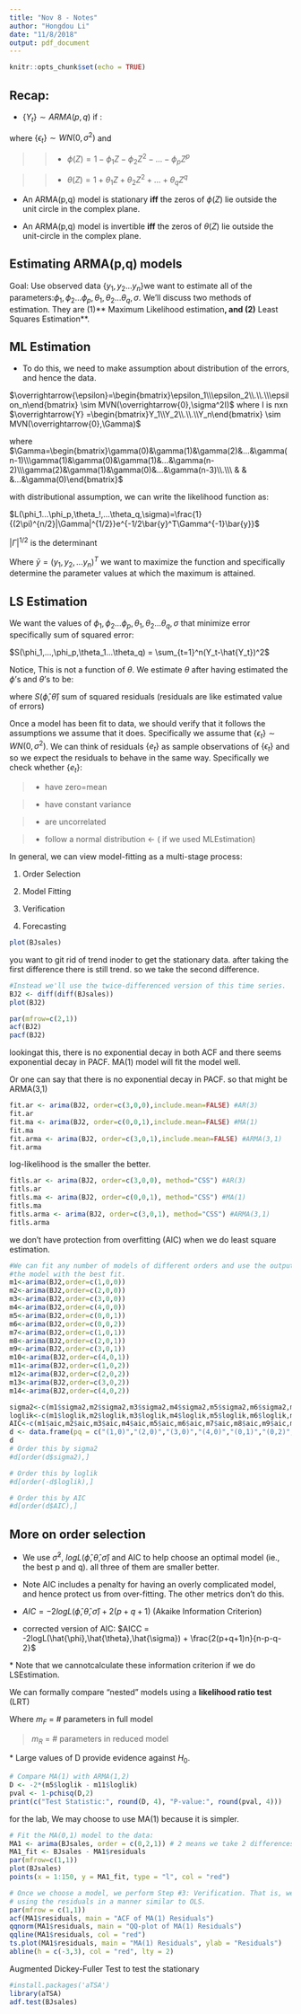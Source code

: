 ```yaml
---
title: "Nov 8 - Notes"
author: "Hongdou Li"
date: "11/8/2018"
output: pdf_document
---
```


```r
knitr::opts_chunk$set(echo = TRUE)
```

## Recap:

+ $\{Y_t\} \sim ARMA(p,q)$ if :

\begin{center}
$Y_t = \phi_1Y_{t-1}+\phi_2Y_{t-2}+...+\phi_pY_{t-p}+\epsilon_t+\theta_1\epsilon_{t-1}+\theta_2\epsilon_{t-2}+...+\theta_q\epsilon_{t-q}$

$\phi(B)Y_t=\theta(B)\epsilon_t$
\end{center}

where $\{\epsilon_t\}\sim WN(0,\sigma^2)$ and 

>>+ $\phi(Z) = 1-\phi_1Z-\phi_2Z^2-...-\phi_pZ^p$

>>+ $\theta(Z) = 1+\theta_1Z+\theta_2Z^2+...+\theta_qZ^q$

+ An ARMA(p,q) model is stationary **iff** the zeros of $\phi(Z)$ lie outside the unit circle in the complex plane.

+ An ARMA(p,q) model is invertible **iff** the zeros of $\theta(Z)$ lie outside the unit-circle in the complex plane.

## Estimating ARMA(p,q) models 

Goal: Use observed data $\{y_1,y_2...y_n\}$we want to estimate all of the parameters:$\phi_1,\phi_2...\phi_p,\theta_1,\theta_2...\theta_q,\sigma$. We'll discuss two methods of estimation. They are (1)** Maximum Likelihood estimation**, and (2)** Least Squares Estimation**.


## ML Estimation

+ To do this, we need to make assumption about distribution of the errors, and hence the data.

$\overrightarrow{\epsilon}=\begin{bmatrix}\epsilon_1\\\epsilon_2\\.\\.\\\epsilon_n\end{bmatrix} \sim MVN(\overrightarrow{0},\sigma^2I)$
where I is nxn 
$\overrightarrow{Y} =\begin{bmatrix}Y_1\\Y_2\\.\\.\\Y_n\end{bmatrix} \sim MVN(\overrightarrow{0},\Gamma)$

where $\Gamma=\begin{bmatrix}\gamma(0)&\gamma(1)&\gamma(2)&...&\gamma(n-1)\\\gamma(1)&\gamma(0)&\gamma(1)&...&\gamma(n-2)\\\gamma(2)&\gamma(1)&\gamma(0)&...&\gamma(n-3)\\.\\\ & & &...&\gamma(0)\end{bmatrix}$

with distributional assumption, we can write the likelihood function as:

$L(\phi_1...\phi_p,\theta_!,...\theta_q,\sigma)=\frac{1}{(2\pi)^{n/2}|\Gamma|^{1/2}}e^{-1/2\bar{y}^T\Gamma^{-1}\bar{y}}$

$|\Gamma|^{1/2}$ is the determinant

Where $\bar{y}=(y_1,y_2,...y_n)^T$ we want to maximize the function and specifically determine the parameter values at which the maximum is attained.

## LS Estimation
We want the values of $\phi_1,\phi_2...\phi_p,\theta_1,\theta_2...\theta_q,\sigma$ that minimize error specifically sum of squared error:

$S(\phi_1,...,\phi_p,\theta_1...\theta_q) = \sum_{t=1}^n(Y_t-\hat{Y_t})^2$

Notice, This is not a function of $\theta$. We estimate $\theta$ after having estimated the $\phi$'s and $\theta$'s to be:

\begin{center}
$\hat{\sigma}=\sqrt{\frac{S(\hat{\phi},\hat{\theta})}{n-p-q}}$
\end{center}

where $S(\hat{\phi},\hat{\theta})$  sum of squared residuals (residuals are like estimated value of errors)

Once a model has been fit to data, we should verify that it follows the assumptions we assume that it does. Specifically we assume that $\{\epsilon_t\}\sim WN(0,\sigma^2)$. We can think of residuals $\{e_t\}$ as sample observations of $\{\epsilon_t\}$ and so we expect the residuals to behave in the same way. Specifically we check whether $\{e_t\}$:

>+ have zero=mean

>+ have constant variance

>+ are uncorrelated

>+ follow a normal distribution <- ( if we used MLEstimation)

In general, we can view model-fitting as a multi-stage process:

1. Order Selection

2. Model Fitting

3. Verification

4. Forecasting

```r
plot(BJsales)
```


you want to git rid of trend inoder to get the stationary data. after taking the first difference there is still trend. so we take the second difference.
```r
#Instead we'll use the twice-differenced version of this time series.
BJ2 <- diff(diff(BJsales))
plot(BJ2)
```
```r
par(mfrow=c(2,1))
acf(BJ2)
pacf(BJ2)
```

lookingat this, there is no exponential decay in both ACF and there seems exponential decay in PACF. MA(1) model will fit the model well.

Or one can say that there is no exponential decay in PACF. so that might be ARMA(3,1)

```r
fit.ar <- arima(BJ2, order=c(3,0,0),include.mean=FALSE) #AR(3)
fit.ar
fit.ma <- arima(BJ2, order=c(0,0,1),include.mean=FALSE) #MA(1)
fit.ma
fit.arma <- arima(BJ2, order=c(3,0,1),include.mean=FALSE) #ARMA(3,1)
fit.arma

```
log-likelihood is the smaller the better.

```r
fitls.ar <- arima(BJ2, order=c(3,0,0), method="CSS") #AR(3)
fitls.ar
fitls.ma <- arima(BJ2, order=c(0,0,1), method="CSS") #MA(1)
fitls.ma
fitls.arma <- arima(BJ2, order=c(3,0,1), method="CSS") #ARMA(3,1)
fitls.arma
```
we don't have protection from overfitting (AIC) when we do least square estimation.

```r
#We can fit any number of models of different orders and use the output information to select 
#the model with the best fit. 
m1<-arima(BJ2,order=c(1,0,0))
m2<-arima(BJ2,order=c(2,0,0))
m3<-arima(BJ2,order=c(3,0,0))
m4<-arima(BJ2,order=c(4,0,0))
m5<-arima(BJ2,order=c(0,0,1))
m6<-arima(BJ2,order=c(0,0,2))
m7<-arima(BJ2,order=c(1,0,1))
m8<-arima(BJ2,order=c(2,0,1))
m9<-arima(BJ2,order=c(3,0,1))
m10<-arima(BJ2,order=c(4,0,1))
m11<-arima(BJ2,order=c(1,0,2))
m12<-arima(BJ2,order=c(2,0,2))
m13<-arima(BJ2,order=c(3,0,2))
m14<-arima(BJ2,order=c(4,0,2))

sigma2<-c(m1$sigma2,m2$sigma2,m3$sigma2,m4$sigma2,m5$sigma2,m6$sigma2,m7$sigma2,m8$sigma2,m9$sigma2,m10$sigma2,m11$sigma2,m12$sigma2,m13$sigma2,m14$sigma2)
loglik<-c(m1$loglik,m2$loglik,m3$loglik,m4$loglik,m5$loglik,m6$loglik,m7$loglik,m8$loglik,m9$loglik,m10$loglik,m11$loglik,m12$loglik,m13$loglik,m14$loglik)
AIC<-c(m1$aic,m2$aic,m3$aic,m4$aic,m5$aic,m6$aic,m7$aic,m8$aic,m9$aic,m10$aic,m11$aic,m12$aic,m13$aic,m14$aic)
d <- data.frame(pq = c("(1,0)","(2,0)","(3,0)","(4,0)","(0,1)","(0,2)","(1,1)","(2,1)","(3,1)","(4,1)","(1,2)","(2,2)","(3,2)","(4,2)"),sigma2,loglik,AIC)
d
# Order this by sigma2
#d[order(d$sigma2),]

# Order this by loglik
#d[order(-d$loglik),]

# Order this by AIC
#d[order(d$AIC),]

```


## More on order selection

+ We use $\hat{\sigma}^2$, $logL(\hat{\phi},\hat{\theta},\hat{\sigma})$ and AIC to help choose an optimal model (ie., the best p and q). all three of them are smaller better.

+ Note AIC includes a penalty for having an overly complicated model, and hence protect us from over-fitting. The other metrics don't do this.

+ $AIC=-2logL(\hat{\phi},\hat{\theta},\hat{\sigma})+2(p+q+1)$ (Akaike Information Criterion)

+ corrected version of AIC: $AICC = -2logL(\hat{\phi},\hat{\theta},\hat{\sigma}) + \frac{2(p+q+1)n}{n-p-q-2}$

\* Note that we cannotcalculate these information criterion if we do LSEstimation.

We can formally compare "nested" models using a **likelihood ratio test** (LRT)

\begin{center}

$H_0$: reduced and full models fit the data equally well

vs.

$H_1$: the full model fits the data better than the reduced model

$D=-2log[\frac{L(\text{reduced model})}{L(\text{full model})}]$
\end{center}

Where $m_F$ = # parameters in full model

> $m_R$ = # parameters in reduced model

\* Large values of D provide evidence against $H_0$.

```r
# Compare MA(1) with ARMA(1,2)
D <- -2*(m5$loglik - m11$loglik)
pval <- 1-pchisq(D,2)
print(c("Test Statistic:", round(D, 4), "P-value:", round(pval, 4)))
```

for the lab, We may choose to use MA(1) because it is simpler.

```r
# Fit the MA(0,1) model to the data:
MA1 <- arima(BJsales, order = c(0,2,1)) # 2 means we take 2 differences 
MA1_fit <- BJsales - MA1$residuals
par(mfrow=c(1,1))
plot(BJsales)
points(x = 1:150, y = MA1_fit, type = "l", col = "red") 
```

```r
# Once we choose a model, we perform Step #3: Verification. That is, we perform model diagnostics 
# using the residuals in a manner similar to OLS. 
par(mfrow = c(1,1))
acf(MA1$residuals, main = "ACF of MA(1) Residuals")
qqnorm(MA1$residuals, main = "QQ-plot of MA(1) Residuals")
qqline(MA1$residuals, col = "red")
ts.plot(MA1$residuals, main = "MA(1) Residuals", ylab = "Residuals")
abline(h = c(-3,3), col = "red", lty = 2)
```

Augmented Dickey-Fuller Test to test the stationary 
```r
#install.packages('aTSA')
library(aTSA)
adf.test(BJsales)
```

